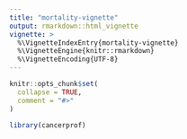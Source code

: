 ```yaml
---
title: "mortality-vignette"
output: rmarkdown::html_vignette
vignette: >
  %\VignetteIndexEntry{mortality-vignette}
  %\VignetteEngine{knitr::rmarkdown}
  %\VignetteEncoding{UTF-8}
---
```


```r
knitr::opts_chunk$set(
  collapse = TRUE,
  comment = "#>"
)
```

```r
library(cancerprof)
```
